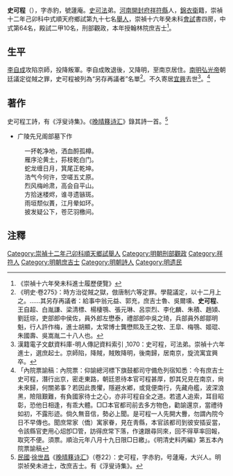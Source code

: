 {{明清人物信息框
| 姓名 = 史可程
| 圖片名稱= 
| 圖片大小 =
| 圖片說明 = 
| 最高職務 = 翰林院庶吉士
| 國家 = 大明 
| 爵位 =
| 籍貫 = [[河南|河南]][[開封府|開封府]][[祥符縣|祥符縣]]人，錦衣衛籍
| 族裔 = 
| 字號 = 字赤豹，號蘧庵
| 諡號 =
| 出生日期 = 萬曆三十九年辛亥正月二十四日（1611年3月8日）
| 出生地點 =
| 逝世日期 =  
| 逝世地點 =
| 府邸 = 
| 墓葬 = 
| 配偶 =  
| 世系 = 
| 親屬 = 曾祖史德芳（錦衣衛百戶）；祖史應利（庠生）、生祖史應元（萬曆甲午舉人）；父史本質（廩生）
| 出身 =
* 崇禎十二年己卯科中式順天府鄉試第九十七名[[舉人|舉人]]
* 崇禎十六年癸未科進士
| 經歷 =
| 著作 = 
* 
}}
'''史可程'''（{{bd|1611年|3月8日|？年||}}），字赤豹，號蘧庵。[[史可法|史可法]]弟。[[河南|河南]][[開封府|開封府]][[祥符縣|祥符縣]]人，[[錦衣衛|錦衣衛]]籍，崇禎十二年己卯科中式順天府鄉試第九十七名[[舉人|舉人]]，崇禎十六年癸未科[[會試|會試]]書四房，中式第64名，殿試二甲10名，刑部觀政，本年授翰林院庶吉士<ref>《崇禎十六年癸未科進士履歷便覽》</ref>。

==生平==
[[李自成|李自成]]攻陷京師，投降叛軍。李自成敗退後，又降明，至南京居住。[[南明|南明]][[弘光帝|弘光帝]]朝廷議定從賊之罪，史可程被列為“另存再議者”名單<ref>《明史·卷275》：時方治從賊之獄，倣唐制六等定罪。學龍議定，以十二月上之。……其另存再議者：給事中翁元益、郭充，庶吉士魯、吳爾壎、'''史可程'''、王自超、白胤謙、梁清標、楊棲鶚、張元琳、呂崇烈、李化麟、朱積、趙熲、劉廷琮，吏部郎中侯佐，員外郎左懋泰，禮部郎中吳之琦，兵部員外郎鄒明魁，行人許作梅，進士胡顯，太常博士龔懋熙及王之牧、王皐、梅鶚、姬琨、朱國壽、吳嵩胤二十八人也。</ref>。不久寄居[[宜興|宜興]]去世<ref>漢籍電子文獻資料庫-明人傳記資料索引 ,1070：史可程，可法弟。崇禎十六年進士，選庶起士。京師陷，降賊，賊敗降明，後南歸，居南京，旋流寓宜興卒。</ref>。<ref>「內院票諭稿：內院票：仰諭總河標下旗鼓都司守備危列宿知悉：今有庶吉士史可程，潛行出京，密走東路，朝廷恩待本官可程甚厚，卽其兄見在南京，尙未來歸，何關弟事？若因此畏懼，隱避水鄕，或覓便南行，先藏舟艦，波深浪黑，險阻艱難，有負國家待士之心，亦非可程自全之道。若遣人追索，耳目昭彰，恐他日相逢，有乖大體。□□本官都司前去多方物色，勸諭還京，當禮待如初，不露形迹。倘久無音信，勢必上聞。是可程一人先開大釁，勿謂內院今日不早傳也。聞庶常家（僑）寓家眷，見在靑縣，本官該都司到彼安插妥當，令該縣官吏用心炤卽□管，訪得庶常下落，作速跟尋同來，回不得草率回報，取究不便。須票。順治元年八月十九日限□日繳」。《明清史料丙編》第五本內院票諭稿</ref>
==著作==
史可程工詩，有《浮叟诗集》。《[[晚晴簃诗汇|晚晴簃诗汇]]》錄其詩一首。<ref>[[中華民國|民國]]·[[徐世昌|徐世昌]]《[[晚晴簃诗汇|晚晴簃诗汇]]》（卷22）：史可程，字赤豹，号蘧庵，大兴人。明崇祯癸未进士，改庶吉士。有《浮叟诗集》。 </ref>

*广陵先兄阁部墓下作
:一抔乾净地，洒血酹孤樽。
:雁序沦黄土，荪枝乾白门。
:蛇龙缠日月，箕尾正乾坤。
:浩气今何许，空嗟五丈原。
:烈风梅岭肃，高会自平山。
:方拾迷楼烬，谁寻遗镞斑。
:雨垣颓似蕢，江月晕如环。
:披发疑公下，苍茫羽檄间。
== 注釋 ==
{{reflist}}
{{崇禎十六年癸未科殿試金榜}}
[[Category:崇禎十二年己卯科順天鄉試舉人|Category:崇禎十二年己卯科順天鄉試舉人]]
[[Category:明朝刑部觀政|Category:明朝刑部觀政]]
[[Category:祥符人|Category:祥符人]]
[[Category:明朝庶吉士|Category:明朝庶吉士]]
[[Category:明朝詩人|Category:明朝詩人]]
[[Category:明遗民|Category:明遗民]]